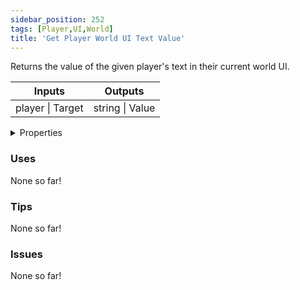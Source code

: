 ```yaml
---
sidebar_position: 252
tags: [Player,UI,World]
title: 'Get Player World UI Text Value'
---
```


Returns the value of the given player's text in their current world UI.



<IChip uuid="447bbb2e-11e4-408c-b4a9-b758e3e07ee7"/>

<table><thead><tr><th>Inputs</th><th>Outputs</th></tr></thead><tbody><tr><td>player | Target</td><td>string | Value</td></tr></tbody></table>

<details>
  <summary>Properties</summary>
  <div>
    <div>
    <table>
      <tbody>
        <tr>
          <td>Is beta required?</td>
          <td>No</td>
        </tr>
        <tr>
          <td>Is chip a trolling risk?</td>
          <td>No</td>
        </tr>
        <tr>
          <td>Is chip a role assignment risk?</td>
          <td>No</td>
        </tr>
        <tr>
          <td>Chip UUID</td>
          <td>447bbb2e-11e4-408c-b4a9-b758e3e07ee7</td>
        </tr>
        <tr>
          <td>Room availability</td>
          <td>Available everywhere</td>
        </tr>
      </tbody>
    </table>
    </div>
  </div>
</details>

### Uses

None so far!

### Tips

None so far!

### Issues

None so far!